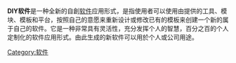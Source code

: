 {{original research|time=2016-06-15T05:12:41+00:00}}
{{noteTA
|G1=IT
}}
{{unreferenced|time=2012-08-16T14:20:04+00:00}}
'''DIY软件'''是一种全新的自創[[软件|软件]]应用形式，是指使用者可以使用由{{tsl|en|Software company|软件开发商}}提供的工具、模块、模板和平台，按照自己的意愿来重新设计或修改已有的模板来创建一个新的属于自己的软件。它是一种非常具有灵活性，充分发挥个人的智慧，百分之百的个人定制化的软件应用形式。由此生成的新软件可以用於个人或公司用途。

{{software-stub}}

[[Category:软件|Category:软件]]